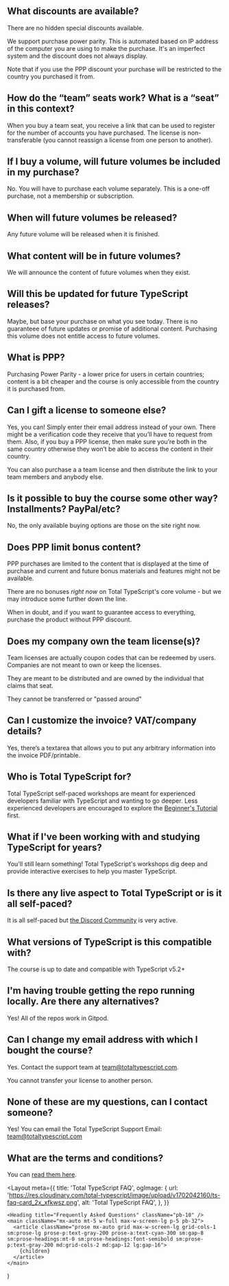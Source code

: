 
<div>

## What discounts are available?

There are no hidden special discounts available.

We support purchase power parity. This is automated based on IP address of the computer you are using to make the purchase. It's an imperfect system and the discount does not always display.

Note that if you use the PPP discount your purchase will be restricted to the country you purchased it from.

</div>
<div>

## How do the “team” seats work? What is a “seat” in this context?

When you buy a team seat, you receive a link that can be used to register for the number of accounts you have purchased. The license is non-transferable (you cannot reassign a license from one person to another).

</div>
<div>

## If I buy a volume, will future volumes be included in my purchase?

No. You will have to purchase each volume separately. This is a one-off purchase, not a membership or subscription.

</div>
<div>

## When will future volumes be released?

Any future volume will be released when it is finished.

</div>
<div>

## What content will be in future volumes?

We will announce the content of future volumes when they exist.

</div>
<div>

## Will this be updated for future TypeScript releases?

Maybe, but base your purchase on what you see today. There is no guaranteee of future updates or promise of additional content. Purchasing this volume does not entitle access to future volumes.

</div>
<div>

## What is PPP?

Purchasing Power Parity - a lower price for users in certain countries; content is a bit cheaper and the course is only accessible from the country it is purchased from.

</div>
<div>

## Can I gift a license to someone else?

Yes, you can! Simply enter their email address instead of your own. There might be a verification code they receive that you’ll have to request from them. Also, if you buy a PPP license, then make sure you’re both in the same country otherwise they won’t be able to access the content in their country.

You can also purchase a a team license and then distribute the link to your team members and anybody else.

</div>
<div>

## Is it possible to buy the course some other way? Installments? PayPal/etc?

No, the only available buying options are those on the site right now.

</div>
<div>

## Does PPP limit bonus content?

PPP purchases are limited to the content that is displayed at the time of purchase and current and future bonus materials and features might not be available.

There are no bonuses _right now_ on Total TypeScript's core volume - but we may introduce some further down the line.

When in doubt, and if you want to guarantee access to everything, purchase the product without PPP discount.

</div>
<div>

## Does my company own the team license(s)?

Team licenses are actually coupon codes that can be redeemed by users. Companies are not meant to own or keep the licenses.

They are meant to be distributed and are owned by the individual that claims that seat.

They cannot be transferred or "passed around"

</div>
<div>

## Can I customize the invoice? VAT/company details?

Yes, there’s a textarea that allows you to put any arbitrary information into the invoice PDF/printable.

</div>
<div>

## Who is Total TypeScript for?

Total TypeScript self-paced workshops are meant for experienced developers familiar with TypeScript and wanting to go deeper. Less experienced developers are encouraged to explore the [Beginner's Tutorial](/tutorials/beginners-typescript) first.

</div>
<div>

## What if I've been working with and studying TypeScript for years?

You'll still learn something! Total TypeScript's workshops dig deep and provide interactive exercises to help you master TypeScript.

</div>
<div>

## Is there any live aspect to Total TypeScript or is it all self-paced?

It is all self-paced but [the Discord Community](/discord) is very active.

</div>
<div>

## What versions of TypeScript is this compatible with?

The course is up to date and compatible with TypeScript v5.2+

</div>
<div>

## I'm having trouble getting the repo running locally. Are there any alternatives?

Yes! All of the repos work in Gitpod.

</div>
<div>

## Can I change my email address with which I bought the course?

Yes. Contact the support team at [team@totaltypescript.com](mailto:team@totaltypescript.com?subject=Total%20TypeScript:%20Email%20Change%20Request).

You cannot transfer your license to another person.

</div>
<div>

## None of these are my questions, can I contact someone?

Yes! You can email the Total TypeScript Support Email: [team@totaltypescript.com](mailto:team@totaltypescript.com?subject=Total%20TypeScript:%20Email%20Question)

</div>
<div>

## What are the terms and conditions?

You can [read them here](/privacy).

</div>

  <Layout
    meta={{
      title: 'Total TypeScript FAQ',
      ogImage: {
        url: 'https://res.cloudinary.com/total-typescript/image/upload/v1702042160/ts-faq-card_2x_xfkwsz.png',
        alt: 'Total TypeScript FAQ',
      },
    }}
  >
    <Heading title="Frequently Asked Questions" className="pb-10" />
    <main className="mx-auto mt-5 w-full max-w-screen-lg p-5 pb-32">
      <article className="prose mx-auto grid max-w-screen-lg grid-cols-1 sm:prose-lg prose-p:text-gray-200 prose-a:text-cyan-300 sm:gap-8 sm:prose-headings:mt-0 sm:prose-headings:font-semibold sm:prose-p:text-gray-200 md:grid-cols-2 md:gap-12 lg:gap-16">
        {children}
      </article>
    </main>
  </Layout>
)
